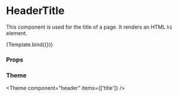
<Meta title="Components/Header/HeaderTitle" component={HeaderTitle} />

# HeaderTitle

This component is used for the title of a page. It renders an HTML `h1` element.


<Canvas>
  <Story name="Default" args={{ children: 'Header Title' }}>
    {Template.bind({})}
  </Story>
</Canvas>

### Props

<ArgsTable story="Default" />

### Theme

<Theme component="header" items={['title']} />
